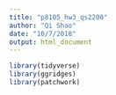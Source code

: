 ```yaml
---
title: "p8105_hw3_qs2200"
author: "Qi Shao"
date: "10/7/2018"
output: html_document
---
```


```r
library(tidyverse)
library(ggridges)
library(patchwork)
```

